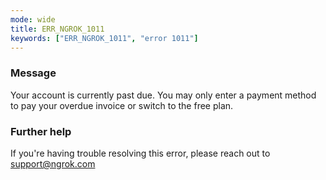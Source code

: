```yaml
---
mode: wide
title: ERR_NGROK_1011
keywords: ["ERR_NGROK_1011", "error 1011"]
---
```


### Message

Your account is currently past due. You may only enter a payment method to pay your overdue invoice or switch to the free plan.

### Further help

If you're having trouble resolving this error, please reach out to [support@ngrok.com](mailto:support@ngrok.com?subject=Help%20with%20ERR_NGROK_1011)
